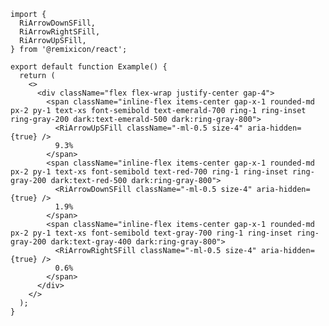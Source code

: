 ````tsx
import {
  RiArrowDownSFill,
  RiArrowRightSFill,
  RiArrowUpSFill,
} from '@remixicon/react';

export default function Example() {
  return (
    <>
      <div className="flex flex-wrap justify-center gap-4">
        <span className="inline-flex items-center gap-x-1 rounded-md px-2 py-1 text-xs font-semibold text-emerald-700 ring-1 ring-inset ring-gray-200 dark:text-emerald-500 dark:ring-gray-800">
          <RiArrowUpSFill className="-ml-0.5 size-4" aria-hidden={true} />
          9.3%
        </span>
        <span className="inline-flex items-center gap-x-1 rounded-md px-2 py-1 text-xs font-semibold text-red-700 ring-1 ring-inset ring-gray-200 dark:text-red-500 dark:ring-gray-800">
          <RiArrowDownSFill className="-ml-0.5 size-4" aria-hidden={true} />
          1.9%
        </span>
        <span className="inline-flex items-center gap-x-1 rounded-md px-2 py-1 text-xs font-semibold text-gray-700 ring-1 ring-inset ring-gray-200 dark:text-gray-400 dark:ring-gray-800">
          <RiArrowRightSFill className="-ml-0.5 size-4" aria-hidden={true} />
          0.6%
        </span>
      </div>
    </>
  );
}

````